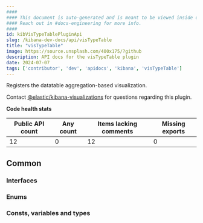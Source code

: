 ```yaml
---
####
#### This document is auto-generated and is meant to be viewed inside our experimental, new docs system.
#### Reach out in #docs-engineering for more info.
####
id: kibVisTypeTablePluginApi
slug: /kibana-dev-docs/api/visTypeTable
title: "visTypeTable"
image: https://source.unsplash.com/400x175/?github
description: API docs for the visTypeTable plugin
date: 2024-07-07
tags: ['contributor', 'dev', 'apidocs', 'kibana', 'visTypeTable']
---
```


Registers the datatable aggregation-based visualization.

Contact [@elastic/kibana-visualizations](https://github.com/orgs/elastic/teams/kibana-visualizations) for questions regarding this plugin.

**Code health stats**

| Public API count  | Any count | Items lacking comments | Missing exports |
|-------------------|-----------|------------------------|-----------------|
| 12 | 0 | 12 | 0 |

## Common

### Interfaces
<DocDefinitionList data={visTypeTableObj.common.interfaces}/>

### Enums
<DocDefinitionList data={visTypeTableObj.common.enums}/>

### Consts, variables and types
<DocDefinitionList data={visTypeTableObj.common.misc}/>

